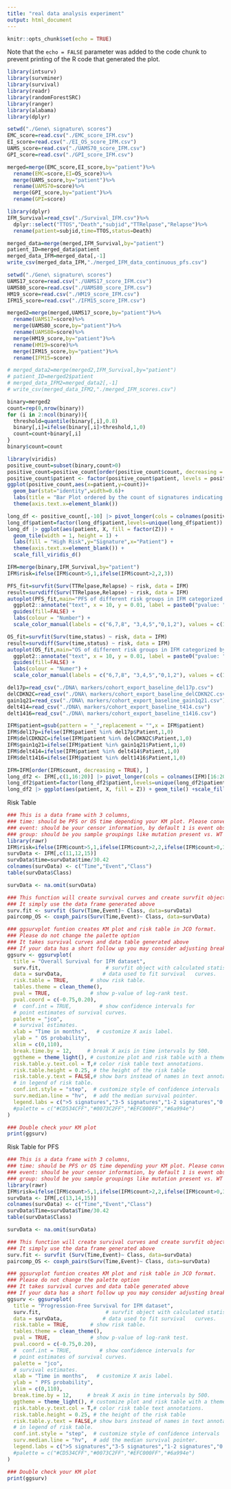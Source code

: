 ```yaml
---
title: "real data analysis experiment"
output: html_document
---
```


```r
knitr::opts_chunk$set(echo = TRUE)
```


Note that the `echo = FALSE` parameter was added to the code chunk to prevent printing of the R code that generated the plot.

```r
library(intsurv)
library(survminer)
library(survival)
library(readr)
library(randomForestSRC)
library(ranger)
library(alabama)
library(dplyr)
```

```r
setwd("./Gene\ signature\ scores")
EMC_score=read.csv("./EMC_score_IFM.csv")
EI_score=read.csv("./EI_OS_score_IFM.csv")
UAMS_score=read.csv("./UAMS70_score_IFM.csv")
GPI_score=read.csv("./GPI_score_IFM.csv")
```

```r
merged=merge(EMC_score,EI_score,by="patient")%>%
  rename(EMC=score,EI=OS_score)%>%
  merge(UAMS_score,by="patient")%>%
  rename(UAMS70=score)%>%
  merge(GPI_score,by="patient")%>%
  rename(GPI=score)
```

```r
library(dplyr)
IFM_Survival=read_csv("./Survival_IFM.csv")%>%
  dplyr::select("TTOS","Death","subjid","TTRelpase","Relapse")%>%
  rename(patient=subjid,time=TTOS,status=Death)
```
```r
merged_data=merge(merged,IFM_Survival,by="patient")
patient_ID=merged_data$patient
merged_data_IFM=merged_data[,-1]
write_csv(merged_data_IFM,"./merged_IFM_data_continuous_pfs.csv")
```

```r
setwd("./Gene\ signature\ scores")
UAMS17_score=read.csv("./UAMS17_score_IFM.csv")
UAMS80_score=read.csv("./UAMS80_score_IFM.csv")
HM19_score=read.csv("./HM19_score_IFM.csv")
IFM15_score=read.csv("./IFM15_score_IFM.csv")
```

```r
merged2=merge(merged,UAMS17_score,by="patient")%>%
  rename(UAMS17=score)%>%
  merge(UAMS80_score,by="patient")%>%
  rename(UAMS80=score)%>%
  merge(HM19_score,by="patient")%>%
  rename(HM19=score)%>%
  merge(IFM15_score,by="patient")%>%
  rename(IFM15=score)
```

```r
# merged_data2=merge(merged2,IFM_Survival,by="patient")
# patient_ID=merged2$patient
# merged_data_IFM2=merged_data2[,-1]
# write_csv(merged_data_IFM2,"./merged_IFM_scores.csv")
```

```r
binary=merged2
count=rep(0,nrow(binary))
for (i in 2:ncol(binary)){
  threshold=quantile(binary[,i],0.8)
  binary[,i]=ifelse(binary[,i]>threshold,1,0)
  count=count+binary[,i]
}
binary$count=count
```
```r
library(viridis)
positive_count=subset(binary,count>0)
positive_count=positive_count[order(positive_count$count, decreasing = TRUE), ]
positive_count$patient <- factor(positive_count$patient, levels = positive_count$patient)
ggplot(positive_count,aes(x=patient,y=count))+
  geom_bar(stat="identity",width=0.6)+
  labs(title = "Bar Plot ordered by the count of signatures indicating high risk in IFM", x = "Patient", y = "Count") +
  theme(axis.text.x=element_blank())

long_df <- positive_count[,-10] |> pivot_longer(cols = colnames(positive_count)[-c(1,10)], names_to = "X", values_to = "Z")
long_df$patient=factor(long_df$patient,levels=unique(long_df$patient))
long_df |> ggplot(aes(patient, X, fill = factor(Z))) +
  geom_tile(width = 1, height = 1) +
  labs(fill = "High Risk",y="Signature",x="Patient") +
  theme(axis.text.x=element_blank()) +
  scale_fill_viridis_d()
```



```r
IFM=merge(binary,IFM_Survival,by="patient")
IFM$risk=ifelse(IFM$count>5,1,ifelse(IFM$count>2,2,3))

PFS_fit=survfit(Surv(TTRelpase,Relapse) ~ risk, data = IFM)
result=survdiff(Surv(TTRelpase,Relapse) ~ risk, data = IFM)
autoplot(PFS_fit,main="PFS of different risk groups in IFM categorized by \nthe number of signatures indicating high risk",conf.int = F)+
  ggplot2::annotate("text", x = 10, y = 0.01, label = paste0("pvalue: ", sprintf("%.2e", result$pvalue)) , size = 3, hjust = 0)+
  guides(fill=FALSE) +
  labs(colour = "Number") +
  scale_color_manual(labels = c("6,7,8", "3,4,5","0,1,2"), values = c(1, 2,3))

OS_fit=survfit(Surv(time,status) ~ risk, data = IFM)
result=survdiff(Surv(time,status) ~ risk, data = IFM)
autoplot(OS_fit,main="OS of different risk groups in IFM categorized by \nthe number of signatures indicating high risk",conf.int = F)+
  ggplot2::annotate("text", x = 10, y = 0.01, label = paste0("pvalue: ", sprintf("%.2e", result$pvalue)) , size = 3, hjust = 0)+
  guides(fill=FALSE) +
  labs(colour = "Numer") +
  scale_color_manual(labels = c("6,7,8", "3,4,5","0,1,2"), values = c(1, 2,3))
```

```r
del17p=read_csv("./DNA\ markers/cohort_export_baseline_del17p.csv")
delCDKN2C=read_csv("./DNA\ markers/cohort_export_baseline_delCDKN2C.csv")
gain1q21=read_csv("./DNA\ markers/cohort_export_baseline_gain1q21.csv")
delt414=read_csv("./DNA\ markers/cohort_export_baseline_t414.csv")
delt1416=read_csv("./DNA\ markers/cohort_export_baseline_t1416.csv")
```
```r
IFM$patient=gsub(pattern = "_",replacement = "",x = IFM$patient)
IFM$del17p=ifelse(IFM$patient %in% del17p$Patient,1,0)
IFM$delCDKN2C=ifelse(IFM$patient %in% delCDKN2C$Patient,1,0)
IFM$gain1q21=ifelse(IFM$patient %in% gain1q21$Patient,1,0)
IFM$delt414=ifelse(IFM$patient %in% delt414$Patient,1,0)
IFM$delt1416=ifelse(IFM$patient %in% delt1416$Patient,1,0)
```

```r
IFM=IFM[order(IFM$count, decreasing = TRUE), ]
long_df2 <- IFM[,c(1,16:20)] |> pivot_longer(cols = colnames(IFM)[16:20], names_to = "X", values_to = "Z")
long_df2$patient=factor(long_df2$patient,levels=unique(long_df2$patient))
long_df2 |> ggplot(aes(patient, X, fill = Z)) + geom_tile() +scale_fill_viridis()
```

Risk Table
```r
### This is a data frame with 3 columns,
### time: should be PFS or OS time depending your KM plot. Please convert your time to months if it is coded as days or years
### event: should be your censor information, by default 1 is event observed, 0 ins censor
### group: should be you sample groupings like mutation present vs. WT vs. deletion etc.
library(rawr)
IFM$risk=ifelse(IFM$count>5,1,ifelse(IFM$count>2,2,ifelse(IFM$count>0,3,4)))
survData <- IFM[,c(11,12,15)]
survData$time=survData$time/30.42
colnames(survData) <- c("Time","Event","Class")
table(survData$Class)

survData <- na.omit(survData)

### This function will create survival curves and create survfit object required for plotting below.
### It simply use the data frame generated above
surv.fit <- survfit (Surv(Time,Event)~ Class, data=survData)
paircomp_OS <- coxph_pairs(Surv(Time,Event)~ Class, data=survData)

### ggsurvplot funtion creates KM plot and risk table in JCO format. 
### Please do not change the palette option
### It takes survival curves and data table generated above
### If your data has a short follow up you may consider adjusting break.time.by = 6 to add a risk table entry for every 6 months instead of 12 months 
ggsurv <- ggsurvplot(
  title = "Overall Survival for IFM dataset",
  surv.fit,                     # survfit object with calculated statistics.
  data = survData,             # data used to fit survival   curves.
  risk.table = TRUE,       # show risk table.
  tables.theme = clean_theme(),
  pval = TRUE,             # show p-value of log-rank test.
  pval.coord = c(-0.75,0.20),
  #  conf.int = TRUE,         # show confidence intervals for 
  # point estimates of survival curves.
  palette = "jco",
  # survival estimates.
  xlab = "Time in months",   # customize X axis label. 
  ylab = " OS probability",
  xlim = c(0,110),
  break.time.by = 12,     # break X axis in time intervals by 500.
  ggtheme = theme_light(), # customize plot and risk table with a theme.
  risk.table.y.text.col = T,# color risk table text annotations.
  risk.table.height = 0.25, # the height of the risk table
  risk.table.y.text = FALSE,# show bars instead of names in text annotations
  # in legend of risk table.
  conf.int.style = "step",  # customize style of confidence intervals
  surv.median.line = "hv",  # add the median survival pointer.
  legend.labs = c(">5 signatures","3-5 signatures","1-2 signatures","0 signatures"),    # change legend labels, please double check your edited labels here and your input data!!
  #palette = c("#CD534CFF","#0073C2FF","#EFC000FF","#6a994e")
)

### Double check your KM plot
print(ggsurv)
```
Risk Table for PFS
```r
### This is a data frame with 3 columns,
### time: should be PFS or OS time depending your KM plot. Please convert your time to months if it is coded as days or years
### event: should be your censor information, by default 1 is event observed, 0 ins censor
### group: should be you sample groupings like mutation present vs. WT vs. deletion etc.
library(rawr)
IFM$risk=ifelse(IFM$count>5,1,ifelse(IFM$count>2,2,ifelse(IFM$count>0,3,4)))
survData <- IFM[,c(13,14,15)]
colnames(survData) <- c("Time","Event","Class")
survData$Time=survData$Time/30.42
table(survData$Class)

survData <- na.omit(survData)

### This function will create survival curves and create survfit object required for plotting below.
### It simply use the data frame generated above
surv.fit <- survfit (Surv(Time,Event)~ Class, data=survData)
paircomp_OS <- coxph_pairs(Surv(Time,Event)~ Class, data=survData)

### ggsurvplot funtion creates KM plot and risk table in JCO format. 
### Please do not change the palette option
### It takes survival curves and data table generated above
### If your data has a short follow up you may consider adjusting break.time.by = 6 to add a risk table entry for every 6 months instead of 12 months 
ggsurv <- ggsurvplot(
  title = "Progression-Free Survival for IFM dataset",
  surv.fit,                     # survfit object with calculated statistics.
  data = survData,             # data used to fit survival   curves.
  risk.table = TRUE,       # show risk table.
  tables.theme = clean_theme(),
  pval = TRUE,             # show p-value of log-rank test.
  pval.coord = c(-0.75,0.20),
  #  conf.int = TRUE,         # show confidence intervals for 
  # point estimates of survival curves.
  palette = "jco",
  # survival estimates.
  xlab = "Time in months",   # customize X axis label. 
  ylab = " PFS probability",
  xlim = c(0,110),
  break.time.by = 12,     # break X axis in time intervals by 500.
  ggtheme = theme_light(), # customize plot and risk table with a theme.
  risk.table.y.text.col = T,# color risk table text annotations.
  risk.table.height = 0.25, # the height of the risk table
  risk.table.y.text = FALSE,# show bars instead of names in text annotations
  # in legend of risk table.
  conf.int.style = "step",  # customize style of confidence intervals
  surv.median.line = "hv",  # add the median survival pointer.
  legend.labs = c(">5 signatures","3-5 signatures","1-2 signatures","0 signatures"),    # change legend labels, please double check your edited labels here and your input data!!
  #palette = c("#CD534CFF","#0073C2FF","#EFC000FF","#6a994e")
)

### Double check your KM plot
print(ggsurv)
```

